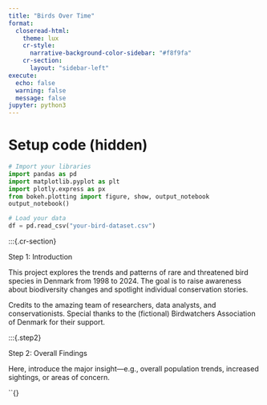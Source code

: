 ```yaml
---
title: "Birds Over Time"
format:
  closeread-html:
    theme: lux
    cr-style:
      narrative-background-color-sidebar: "#f8f9fa"
    cr-section:
      layout: "sidebar-left"
execute:
  echo: false
  warning: false
  message: false
jupyter: python3
---
```


# Setup code (hidden)
```python
# Import your libraries
import pandas as pd
import matplotlib.pyplot as plt
import plotly.express as px
from bokeh.plotting import figure, show, output_notebook
output_notebook()

# Load your data
df = pd.read_csv("your-bird-dataset.csv")
```

:::{.cr-section}

:::{.introduction1}

Step 1: Introduction

This project explores the trends and patterns of rare and threatened bird species in Denmark from 1998 to 2024. The goal is to raise awareness about biodiversity changes and spotlight individual conservation stories.

Credits to the amazing team of researchers, data analysts, and conservationists. Special thanks to the (fictional) Birdwatchers Association of Denmark for their support.
:::

:::{.step2}

Step 2: Overall Findings

Here, introduce the major insight—e.g., overall population trends, increased sightings, or areas of concern.

``{}